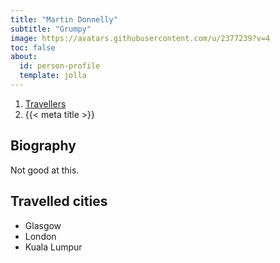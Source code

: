 ```yaml
---
title: "Martin Donnelly"
subtitle: "Grumpy"
image: https://avatars.githubusercontent.com/u/2377239?v=4
toc: false
about:
  id: person-profile
  template: jolla
---
```


```{=html}
<nav aria-label="breadcrumb">
  <ol class="breadcrumb">
    <li class="breadcrumb-item"><a href="../travellers.html">Travellers</a></li>
    <li class="breadcrumb-item active" aria-current="page">{{< meta title >}}</li>
  </ol>
</nav>
```

:::{#person-profile}
:::

## Biography

Not good at this.

## Travelled cities

- Glasgow
- London
- Kuala Lumpur
